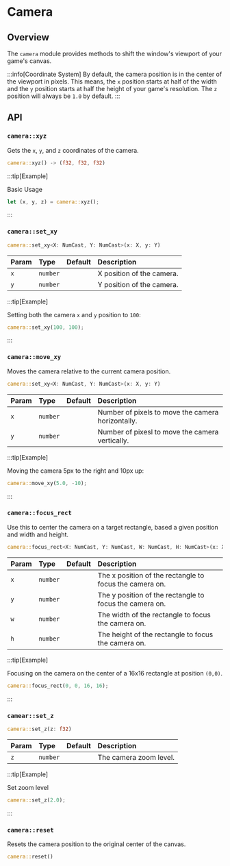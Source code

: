 # Camera

## Overview

The `camera` module provides methods to shift the window's viewport of your game's canvas.

:::info[Coordinate System]
By default, the camera position is in the center of the viewport in pixels. This means, the `x` position starts at half of the width and the `y` position starts at half the height of your game's resolution. The `z` position will always be `1.0` by default.
:::

## API

### `camera::xyz`

Gets the `x`, `y`, and `z` coordinates of the camera.

```rs
camera::xyz() -> (f32, f32, f32)
```

:::tip[Example]

Basic Usage

```rs
let (x, y, z) = camera::xyz();
```

:::

### `camera::set_xy`

```rs
camera::set_xy<X: NumCast, Y: NumCast>(x: X, y: Y)
```

| Param | Type     | Default | Description               |
| :---- | :------- | :------ | :------------------------ |
| `x`   | `number` |         | X position of the camera. |
| `y`   | `number` |         | Y position of the camera. |

:::tip[Example]

Setting both the camera `x` and `y` position to `100`:

```rust
camera::set_xy(100, 100);
```

:::

### `camera::move_xy`

Moves the camera relative to the current camera position.

```rs
camera::set_xy<X: NumCast, Y: NumCast>(x: X, y: Y)
```

| Param | Type     | Default | Description                                       |
| :---- | :------- | :------ | :------------------------------------------------ |
| `x`   | `number` |         | Number of pixels to move the camera horizontally. |
| `y`   | `number` |         | Number of pixesl to move the camera vertically.   |

:::tip[Example]

Moving the camera 5px to the right and 10px up:

```rust
camera::move_xy(5.0, -10);
```

:::

### `camera::focus_rect`

Use this to center the camera on a target rectangle, based a given position and width and height.

```rs
camera::focus_rect<X: NumCast, Y: NumCast, W: NumCast, H: NumCast>(x: X, y: Y, w: W, h: H)
```

| Param | Type     | Default | Description                                             |
| :---- | :------- | :------ | :------------------------------------------------------ |
| `x`   | `number` |         | The x position of the rectangle to focus the camera on. |
| `y`   | `number` |         | The y position of the rectangle to focus the camera on. |
| `w`   | `number` |         | The width of the rectangle to focus the camera on.      |
| `h`   | `number` |         | The height of the rectangle to focus the camera on.     |

:::tip[Example]

Focusing on the camera on the center of a 16x16 rectangle at position `(0,0)`.

```rust
camera::focus_rect(0, 0, 16, 16);
```

:::

### `camear::set_z`

```rs
camera::set_z(z: f32)
```

| Param | Type     | Default | Description            |
| :---- | :------- | :------ | :--------------------- |
| `z`   | `number` |         | The camera zoom level. |

:::tip[Example]

Set zoom level

```rust
camera::set_z(2.0);
```

:::

### `camera::reset`

Resets the camera position to the original center of the canvas.

```rs
camera::reset()
```
